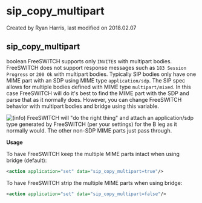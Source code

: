 
# sip_copy_multipart 

 Created by  Ryan Harris, last modified on 2018.02.07

## sip_copy_multipart

boolean FreeSWITCH supports only `INVITE`s with multipart bodies. FreeSWITCH does not support response messages such as `183 Session Progress` or `200 Ok` with multipart bodies. Typically SIP bodies only have one MIME part with an SDP using MIME type `application/sdp`. The SIP spec allows for multiple bodies defined with MIME type `multipart/mixed`. In this case FreeSWITCH will do it's best to find the MIME part with the SDP and parse that as it normally does. However, you can change FreeSWITCH behavior with multipart bodies and bridge using this variable.

![(info)](/images/icons/emoticons/information.svg) FreeSWITCH will "do the right thing" and attach an application/sdp type generated by FreeSWITCH (per your settings) for the B leg as it normally would. The other non-SDP MIME parts just pass through.

**Usage**

To have FreeSWITCH keep the multiple MIME parts intact when using bridge (default):

```xml
<action application="set" data="sip_copy_multipart=true"/>
```

To have FreeSWITCH strip the multiple MIME parts when using bridge:

```xml
<action application="set" data="sip_copy_multipart=false"/>
```


